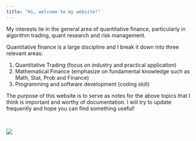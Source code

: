 ```yaml
---
title: "Hi, welcome to my website!"
---
```



My interests lie in the general area of quantitative finance, particularly in algorithm trading, quant research and risk management.

Quantitative finance is a large discipline and I break it down into three relevant areas:

1. Quantitative Trading (focus on industry and practical application)
2. Mathematical Finance (emphasize on fundamental knowledge such as Math, Stat, Prob and Finance)
3. Programming and software development (coding skill)

The purpose of this website is to serve as notes for the above topics that I think is important and worthy of documentation. I will try to update frequently and hope you can find something useful!

<br>

 ![](main.png)
 
 